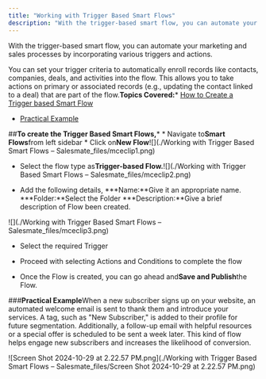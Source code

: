 ```yaml
---
title: "Working with Trigger Based Smart Flows"
description: "With the trigger-based smart flow, you can automate your marketing and sales processes by incorporating various triggers and actions."
---
```


With the trigger-based smart flow, you can automate your marketing and sales processes by incorporating various triggers and actions.

You can set your trigger criteria to automatically enroll records like contacts, companies, deals, and activities into the flow. This allows you to take actions on primary or associated records (e.g., updating the contact linked to a deal) that are part of the flow.**Topics Covered:***   [How to Create a Trigger based Smart Flow](https://support.salesmate.io/hc/en-us/articles/37578402656281-Working-with-Trigger-Based-Smart-Flows#h_01JCFSQTZPS4XNFBB5WWTATDQ8)

*   [Practical Example](https://support.salesmate.io/hc/en-us/articles/37578402656281-Working-with-Trigger-Based-Smart-Flows#h_01JCFSSNXE1GE3W0T1G3448NCY)


##**To create the Trigger Based Smart Flows,***   *   Navigate to**Smart Flows**from left sidebar
    *   Click on**New Flow**![](./Working with Trigger Based Smart Flows – Salesmate_files/mceclip1.png)


*   Select the flow type as**Trigger-based Flow.**![](./Working with Trigger Based Smart Flows – Salesmate_files/mceclip2.png)


*   Add the following details,
    ***Name:**Give it an appropriate name.
    ***Folder:**Select the Folder
    ***Description:**Give a brief description of Flow been created.

![](./Working with Trigger Based Smart Flows – Salesmate_files/mceclip3.png)


*   Select the required Trigger

*   Proceed with selecting Actions and Conditions to complete the flow

*   Once the Flow is created, you can go ahead and**Save and Publish**the Flow.


###**Practical Example**When a new subscriber signs up on your website, an automated welcome email is sent to thank them and introduce your services. A tag, such as "New Subscriber," is added to their profile for future segmentation. Additionally, a follow-up email with helpful resources or a special offer is scheduled to be sent a week later. This kind of flow helps engage new subscribers and increases the likelihood of conversion.

![Screen Shot 2024-10-29 at 2.22.57 PM.png](./Working with Trigger Based Smart Flows – Salesmate_files/Screen Shot 2024-10-29 at 2.22.57 PM.png)
